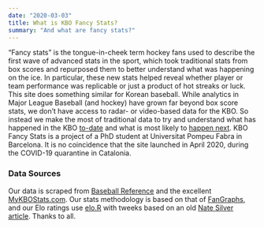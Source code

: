 ```yaml
---
date: "2020-03-03"
title: What is KBO Fancy Stats?
summary: "And what are fancy stats?"
---
```


"Fancy stats" is the tongue-in-cheek term hockey fans used to describe the first wave of advanced stats in the sport, which took traditional stats from box scores and repurposed them to better understand what was happening on the ice. In particular, these new stats helped reveal whether player or team performance was replicable or just a product of hot streaks or luck. This site does something similar for Korean baseball. While analytics in Major League Baseball (and hockey) have grown far beyond box score stats, we don't have access to radar- or video-based data for the KBO. So instead we make the most of traditional data to try and understand what has happened in the KBO [to-date](/teams) and what is most likely to [happen next](/elo). KBO Fancy Stats is a project of a PhD student at Universitat Pompeu Fabra in Barcelona. It is no coincidence that the site launched in April 2020, during the COVID-19 quarantine in Catalonia.

### Data Sources
Our data is scraped from [Baseball Reference](https://www.baseball-reference.com/register/league.cgi?id=6a2bec36) and the excellent [MyKBOStats.com](https://mykbostats.com/). Our stats methodology is based on that of [FanGraphs](https://www.fangraphs.com/), and our Elo ratings use [elo.R](https://github.com/eheinzen/elo/) with tweeks based on an old [Nate Silver article](https://www.baseballprospectus.com/news/article/5247/lies-damned-lies-we-are-elo/). Thanks to all.

